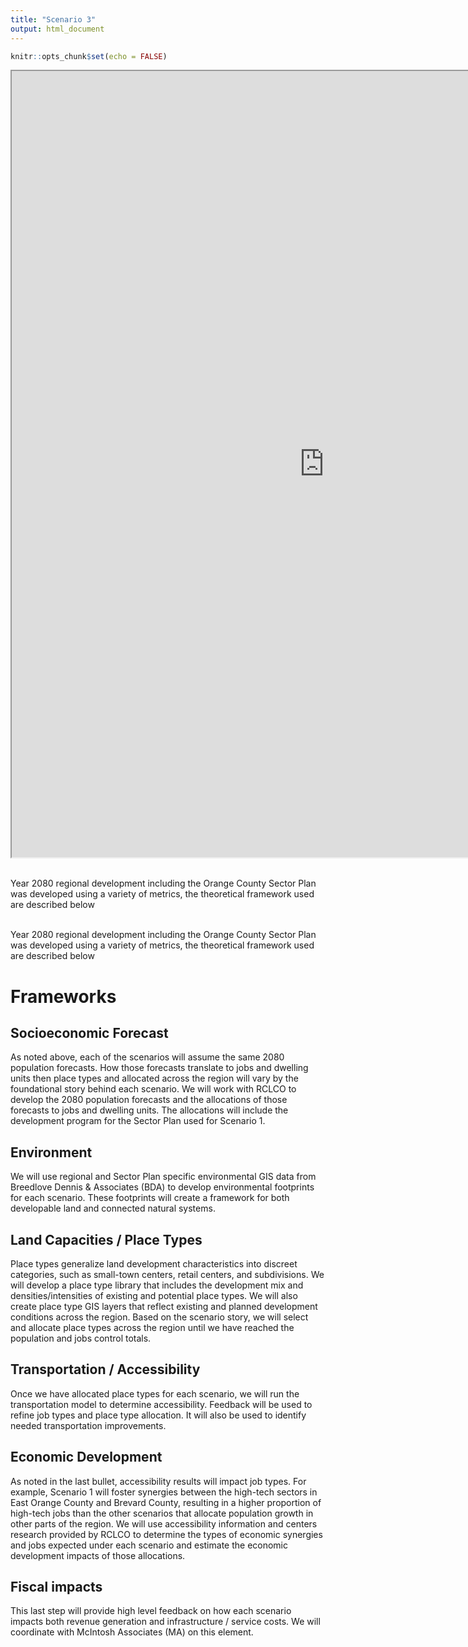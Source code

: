 ```yaml
---
title: "Scenario 3"
output: html_document
---
```


```r
knitr::opts_chunk$set(echo = FALSE)
```


<iframe width='1000px' height='1258px' src='https://deseret-access-mapping.herokuapp.com/' >
</iframe>

<br>
Year 2080 regional development including the Orange County Sector Plan was developed using a variety of metrics, the theoretical framework used are described below
<br>

<br>
Year 2080 regional development including the Orange County Sector Plan was developed using a variety of metrics, the theoretical framework used are described below
<br>

# Frameworks {.tabset .tabset-fade .tabset-pills}

## Socioeconomic Forecast 

As noted above, each of the scenarios will assume the same 2080 population forecasts. How those forecasts translate to jobs and dwelling units then place types and allocated across the region will vary by the foundational story behind each scenario. We will work with RCLCO to develop the 2080 population forecasts and the allocations of those forecasts to jobs and dwelling units. The allocations will include the development program for the Sector Plan used for Scenario 1. 

## Environment

We will use regional and Sector Plan specific environmental GIS data from Breedlove Dennis & Associates (BDA) to develop environmental footprints for each scenario.  These footprints will create a framework for both developable land and connected natural systems.    

## Land Capacities / Place Types

Place types generalize land development characteristics into discreet categories, such as small-town centers, retail centers, and subdivisions. We will develop a place type library that includes the development mix and densities/intensities of existing and potential place types. We will also create place type GIS layers that reflect existing and planned development conditions across the region. Based on the scenario story, we will select and allocate place types across the region until we have reached the population and jobs control totals. 

## Transportation / Accessibility 

Once we have allocated place types for each scenario, we will run the transportation model to determine accessibility. Feedback will be used to refine job types and place type allocation.  It will also be used to identify needed transportation improvements. 

## Economic Development

As noted in the last bullet, accessibility results will impact job types.   For example, Scenario 1 will foster synergies between the high-tech sectors in East Orange County and Brevard County, resulting in a higher proportion of high-tech jobs than the other scenarios that allocate population growth in other parts of the region. We will use accessibility information and centers research provided by RCLCO to determine the types of economic synergies and jobs expected under each scenario and estimate the economic development impacts of those allocations.

## Fiscal impacts

This last step will provide high level feedback on how each scenario impacts both revenue generation and infrastructure / service costs. We will coordinate with McIntosh Associates (MA) on this element.
